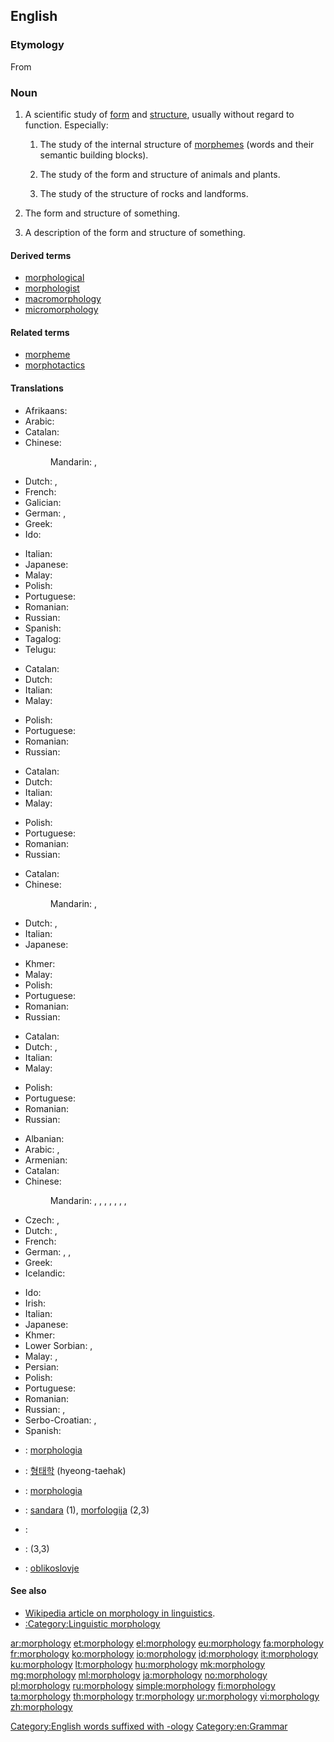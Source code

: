 ==English==

===Etymology===
From {{confix|morpho|logy|lang=en}}

===Noun===
{{wikipedia}}
{{en-noun|~|morphologies}}

# {{context|uncountable|lang=en}} A scientific study of [[form]] and [[structure]], usually without regard to function. Especially:
## {{context|linguistics|lang=en}} The study of the internal structure of [[morpheme]]s (words and their semantic building blocks).
## {{context|biology|lang=en}} The study of the form and structure of animals and plants.
## {{context|geology|lang=en}} The study of the structure of rocks and landforms.
# {{context|countable|lang=en}} The form and structure of something.
# {{context|countable|lang=en}} A description of the form and structure of something.

====Derived terms====
* [[morphological]]
* [[morphologist]]
* [[macromorphology]]
* [[micromorphology]]

====Related terms====
* [[morpheme]]
* [[morphotactics]]

====Translations====
{{trans-top|a scientific study of form and structure}}
* Afrikaans: {{t|af|morfologie}}
* Arabic: {{t|ar|مورفولوجيا|f|tr=murfulujya}}
* Catalan: {{t+|ca|morfologia|f}}
* Chinese:
*: Mandarin: {{t|cmn|形態學|sc=Hani}}, {{t+|cmn|形态学|tr=xíngtàixué|sc=Hani}}
* Dutch: {{t+|nl|morfologie|f}}, {{t|nl|vormleer}}
* French: {{t+|fr|morphologie|f}}
* Galician: {{t+|gl|morfoloxía|f}}
* German: {{t+|de|Morphologie|f}}, {{t+|de|Formenlehre|f}}
* Greek: {{t+|el|μορφολογία|f|sc=Grek}}
* Ido: {{t+|io|morfologio}}
{{trans-mid}}
* Italian: {{t+|it|morfologia|f}}
* Japanese: {{t|ja|形態学|tr=けいたいがく, keitaigaku}}
* Malay: {{t|ms|morfologi}}
* Polish: {{t+|pl|morfologia|f}}
* Portuguese: {{t+|pt|morfologia|f}}
* Romanian: {{t+|ro|morfologie|f}}
* Russian: {{t+|ru|морфология|f|tr=morfológija}}
* Spanish: {{t+|es|morfología|f}}
* Tagalog: {{t|tl|putang ina}}
* Telugu: {{t|te|రూపనిర్మాణశాస్త్రము}}
{{trans-bottom}}

{{trans-top|the form and structure of something}}
* Catalan: {{t+|ca|morfologia|f}}
* Dutch: {{t+|nl|morfologie|f}}
* Italian: {{t+|it|morfologia|f}}
* Malay: {{t|ms|morfologi}}
{{trans-mid}}
* Polish: {{t+|pl|morfologia|f}}
* Portuguese: {{t+|pt|morfologia|f}}
* Romanian: {{t+|ro|morfologie|f}}
* Russian: {{t+|ru|морфология|f|tr=morfológija}}
{{trans-bottom}}

{{trans-top|a description of the form and structure of something}}
* Catalan: {{t+|ca|morfologia|f}}
* Dutch: {{t+|nl|morfologie|f}}
* Italian: {{t+|it|morfologia}}
* Malay: {{t|ms|morfologi}}
{{trans-mid}}
* Polish: {{t+|pl|morfologia|f}}
* Portuguese: {{t+|pt|morfologia|f}}
* Romanian: {{t+|ro|morfologie|f}}
* Russian: {{t+|ru|морфология|f|tr=morfológija}}
{{trans-bottom}}

{{trans-top|biological study of the form and structure}}
* Catalan: {{t+|ca|morfologia|f}}
* Chinese:
*: Mandarin: {{t|cmn|形態學|sc=Hani}}, {{t+|cmn|形态学|tr=xíngtàixué|sc=Hani}}
* Dutch: {{t+|nl|morfologie|f}}, {{t|nl|vormleer}}
* Italian: {{t+|it|morfologia|f}}
* Japanese: {{t|ja|形態学|tr=けいたいがく, keitaigaku}}
{{trans-mid}}
* Khmer: {{t|km|សណ្ឋានវិទ្យា|sc=Khmr|tr=sɑntʰaan vityie}}
* Malay: {{t|ms|morfologi}}
* Polish: {{t+|pl|morfologia|f}}
* Portuguese: {{t+|pt|morfologia|f}}
* Romanian: {{t+|ro|morfologie|f}}
* Russian: {{t+|ru|морфология|f|tr=morfológija}}
{{trans-bottom}}

{{trans-top|geological study of the form and structure}}
* Catalan: {{t+|ca|morfologia|f}}
* Dutch: {{t+|nl|morfologie|f}}, {{t|nl|vormleer}}
* Italian: {{t+|it|morfologia}}
* Malay: {{t|ms|morfologi}}
{{trans-mid}}
* Polish: {{t+|pl|morfologia|f}}
* Portuguese: {{t+|pt|morfologia|f}}
* Romanian: {{t+|ro|morfologie|f}}
* Russian: {{t+|ru|морфология|f|tr=morfológija}}
{{trans-bottom}}

{{trans-top|linguistic study of the form and structure}}
* Albanian: {{t|sq|morfologji|f}}
* Arabic: {{t+|ar|صرف|m|tr=Sarf}}, {{t|ar|مورفولوجيا|f|tr=murfulujya}}
* Armenian: {{t|hy|ձեւաբանություն}}
* Catalan: {{t+|ca|morfologia|f}}
* Chinese:
*: Mandarin: {{t|cmn|形態學|sc=Hani}}, {{t+|cmn|形态学|tr=xíngtàixué|sc=Hani}}, {{t+|cmn|構詞學|sc=Hani}}, {{t|cmn|构词学|tr=gòucíxué|sc=Hani}}, {{t|cmn|詞型變化|sc=Hani}}, {{t|cmn|词型变化|tr=cíxíngbiànhuà|sc=Hani}}, {{t|cmn|語形學|sc=Hani}}, {{t|cmn|语形学|tr=yǔxíngxué|sc=Hani}}
* Czech: {{t|cs|morfologie|f}}, {{t|cs|tvarosloví|n}}
* Dutch: {{t+|nl|morfologie|f}}, {{t|nl|vormleer}}
* French: {{t+|fr|morphologie|f}}
* German: {{t+|de|Morphologie|f}}, {{t+|de|Wortbildung|f}}, {{t+|de|Formenlehre|f}}
* Greek: {{t+|el|μορφολογία|f|sc=Grek}}
* Icelandic: {{t|is|orðhlutafræði|f}}
{{trans-mid}}
* Ido: {{t+|io|morfologio}}
* Irish: {{t|ga|moirfeolaíocht|f}}
* Italian: {{t+|it|morfologia|f}}
* Japanese: {{t|ja|形態論|tr=けいたいろん, keitairon}}
* Khmer: {{t|km|រូបសព្ទ|sc=Khmr|tr=ruup sap}}
* Lower Sorbian: {{t|dsb|słowoskład|m}}, {{t|dsb|morfologija|f}}
* Malay: {{t|ms|nahu bentuk}}, {{t|ms|morfologi}}
* Persian: {{t+|fa|صرف}}
* Polish: {{t+|pl|morfologia|f}}
* Portuguese: {{t+|pt|morfologia|f}}
* Romanian: {{t+|ro|morfologie|f}}
* Russian: {{t+|ru|морфология|f|tr=morfológija}}, {{t+|ru|словообразование|n|tr=slovoobrazovánije}}
* Serbo-Croatian: {{t|sh|oblikoslovlje|n}}, {{t|sh|morfologija|f}}
* Spanish: {{t+|es|morfología|f}}
{{trans-bottom}}

{{checktrans-top}}
* {{ttbc|ia}}: [[morphologia]]
* {{ttbc|ko}}: [[형태학]] (hyeong-taehak)
* {{ttbc|la}}: [[morphologia]]
* {{ttbc|lt}}: [[sandara]] {{g|f}} (1), [[morfologija]] {{g|f}} (2,3)
{{trans-mid}}
* {{ttbc|fa}}: {{t|fa|واژهشناسی|tr=vazhe-shenasi}}
* {{ttbc|sd}}: {{t+|sd|صرفيات|tr=Sarfiaat|f}} (3,3)
* {{ttbc|sl}}: [[oblikoslovje]]
{{trans-bottom}}

====See also====
* [[w:morphology (linguistics)| Wikipedia article on morphology in linguistics]].
* [[:Category:Linguistic morphology]]

[[Category:English words suffixed with -ology]]
[[Category:en:Grammar]]

[[ar:morphology]]
[[et:morphology]]
[[el:morphology]]
[[eu:morphology]]
[[fa:morphology]]
[[fr:morphology]]
[[ko:morphology]]
[[io:morphology]]
[[id:morphology]]
[[it:morphology]]
[[ku:morphology]]
[[lt:morphology]]
[[hu:morphology]]
[[mk:morphology]]
[[mg:morphology]]
[[ml:morphology]]
[[ja:morphology]]
[[no:morphology]]
[[pl:morphology]]
[[ru:morphology]]
[[simple:morphology]]
[[fi:morphology]]
[[ta:morphology]]
[[th:morphology]]
[[tr:morphology]]
[[ur:morphology]]
[[vi:morphology]]
[[zh:morphology]]